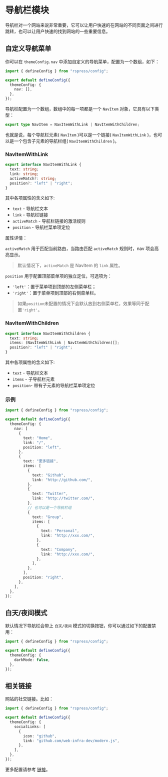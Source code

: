 # 导航栏模块

导航栏对一个网站来说非常重要，它可以让用户快速的在网站的不同页面之间进行跳转，也可以让用户快速的找到网站的一些重要信息。

## 自定义导航菜单

你可以在 `themeConfig.nav` 中添加自定义的导航菜单，配置为一个数组，如下：

```ts
import { defineConfig } from "rspress/config";

export default defineConfig({
  themeConfig: {
    nav: [],
  },
});
```

导航栏配置为一个数组，数组中的每一项都是一个 `NavItem` 对象，它具有以下类型：

```ts
export type NavItem = NavItemWithLink | NavItemWithChildren;
```

也就是说，每个导航栏元素( `NavItem` )可以是一个链接( `NavItemWithLink` )，也可以是一个包含子元素的导航栏组( `NavItemWithChildren` )。

### NavItemWithLink

```ts
export interface NavItemWithLink {
  text: string;
  link: string;
  activeMatch?: string;
  position?: "left" | "right";
}
```

其中各项属性的含义如下:

- `text` - 导航栏文本
- `link` - 导航栏链接
- `activeMatch` - 导航栏链接的激活规则
- `position` - 导航栏菜单项定位

属性详情：

`activeMatch` 用于匹配当前路由，当路由匹配 `activeMatch` 规则时，nav 项会高亮显示。

> 默认情况下，`activeMatch` 是 NavItem 的 `link` 属性。

`position` 用于配置顶部菜单项的独立定位，可选项为：

- `'left'`：置于菜单项到顶部的左侧菜单栏；
- `'right'`：置于菜单项到顶部的右侧菜单栏。

> 如果`position`未配置的情况下会默认放到右侧菜单栏，效果等同于配置`'right'`。

### NavItemWithChildren

```ts
export interface NavItemWithChildren {
  text: string;
  items: (NavItemWithLink | NavItemWithChildren)[];
  position?: "left" | "right";
}
```

其中各项属性的含义如下:

- `text` - 导航栏文本
- `items` - 子导航栏元素
- `position`- 带有子元素的导航栏菜单项定位

### 示例

```ts
import { defineConfig } from "rspress/config";

export default defineConfig({
  themeConfig: {
    nav: [
      {
        text: "Home",
        link: "/",
        position: "left",
      },
      {
        text: "更多链接",
        items: [
          {
            text: "Github",
            link: "http://github.com/",
          },
          {
            text: "Twitter",
            link: "http://twitter.com/",
          },
          // 也可以是一个导航栏组
          {
            text: "Group",
            items: [
              {
                text: "Personal",
                link: "http://xxx.com/",
              },
              {
                text: "Company",
                link: "http://xxx.com/",
              },
            ],
          },
        ],
        position: "right",
      },
    ],
  },
});
```

## 白天/夜间模式

默认情况下导航栏会带上 `白天/夜间` 模式的切换按钮，你可以通过如下的配置禁用：

```ts
import { defineConfig } from "rspress/config";

export default defineConfig({
  themeConfig: {
    darkMode: false,
  },
});
```

## 相关链接

网站的社交链接。比如：

```ts
import { defineConfig } from "rspress/config";

export default defineConfig({
  themeConfig: {
    socialLinks: [
      {
        icon: "github",
        link: "github.com/web-infra-dev/modern.js",
      },
    ],
  },
});
```

更多配置请参考 [链接](/api/config/config-theme#sociallinks)。
